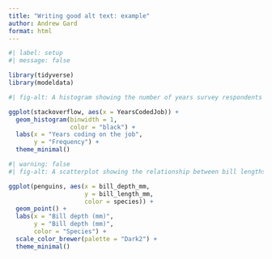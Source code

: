 ```yaml
---
title: "Writing good alt text: example"
author: Andrew Gard
format: html
---
```


```r
#| label: setup
#| message: false

library(tidyverse)
library(modeldata)
```

```r
#| fig-alt: A histogram showing the number of years survey respondents have been coding on the job. The peak is around 2 years with a large isolated spike at 20 years, the maximum value in the set.

ggplot(stackoverflow, aes(x = YearsCodedJob)) +
  geom_histogram(binwidth = 1,
                 color = "black") +
  labs(x = "Years coding on the job",
       y = "Frequency") +
  theme_minimal() 
```


```r
#| warning: false
#| fig-alt: A scatterplot showing the relationship between bill lengths and depths in antarctic penguins, colored by the three differen species. In each group, there is an upward trend, with Adelies tending to have the shortest bills.

ggplot(penguins, aes(x = bill_depth_mm, 
                     y = bill_length_mm, 
                     color = species)) + 
  geom_point() +
  labs(x = "Bill depth (mm)", 
       y = "Bill depth (mm)", 
       color = "Species") +
  scale_color_brewer(palette = "Dark2") +
  theme_minimal()
```

